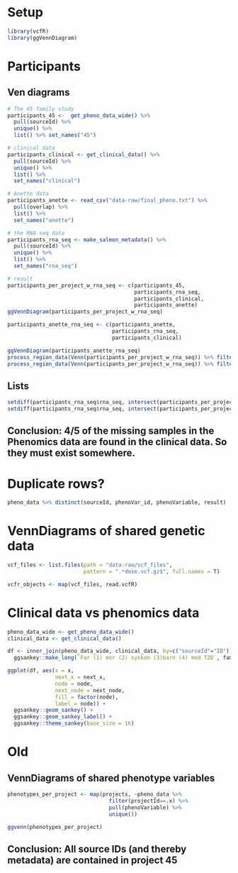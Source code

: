 # Setup
```r
library(vcfR)
library(ggVennDiagram)
```


# Participants
## Ven diagrams
```r
# The 45 family study
participants_45 <-  get_pheno_data_wide() %>% 
  pull(sourceId) %>% 
  unique() %>% 
  list() %>% set_names("45")

# clinical data
participants_clinical <- get_clinical_data() %>% 
  pull(sourceId) %>% 
  unique() %>% 
  list() %>% 
  set_names("clinical")

# Anette data
participants_anette <- read_csv("data-raw/final_pheno.txt") %>% 
  pull(overlap) %>% 
  list() %>% 
  set_names("anette")

# the RNA seq data
participants_rna_seq <- make_salmon_metadata() %>% 
  pull(sourceId) %>% 
  unique() %>% 
  list() %>% 
  set_names("rna_seq")

# result
participants_per_project_w_rna_seq <- c(participants_45,
                                        participants_rna_seq, 
                                        participants_clinical,
                                        participants_anette)
ggVennDiagram(participants_per_project_w_rna_seq)

participants_anette_rna_seq <- c(participants_anette, 
                                 participants_rna_seq,
                                 participants_clinical)

ggVennDiagram(participants_anette_rna_seq)
process_region_data(Venn(participants_per_project_w_rna_seq)) %>% filter(name=="rna_seq..clinical") %>% pull(item) %>% set_names("Not in Phenomics but present in other data")
process_region_data(Venn(participants_per_project_w_rna_seq)) %>% filter(name=="rna_seq") %>% pull(item) %>% set_names("Not present in Phenomcis or other data")
```
## Lists
```r
setdiff(participants_rna_seq$rna_seq, intersect(participants_per_project$`45`, participants_rna_seq$rna_seq))
setdiff(participants_rna_seq$rna_seq, intersect(participants_per_project$`45`, participants_rna_seq$rna_seq))
```

## Conclusion: 4/5 of the missing samples in the Phenomics data are found in the clinical data. So they must exist somewhere.

# Duplicate rows? 
```r
pheno_data %>% distinct(sourceId, phenoVar_id, phenoVariable, result)
```

# VennDiagrams of shared genetic data
```r
vcf_files <- list.files(path = "data-raw/vcf_files", 
                        pattern = ".*dose.vcf.gz$", full.names = T)

vcfr_objects <- map(vcf_files, read.vcfR)
```

# Clinical data vs phenomics data
```r
pheno_data_wide <- get_pheno_data_wide()
clinical_data <- get_clinical_data()

df <- inner_join(pheno_data_wide, clinical_data, by=c("sourceId"="ID")) %>% 
  ggsankey::make_long(`Far (1) mor (2) syskon (3)barn (4) med T2D`, fam_var)

ggplot(df, aes(x = x, 
               next_x = next_x, 
               node = node, 
               next_node = next_node,
               fill = factor(node),
               label = node)) +
  ggsankey::geom_sankey() +
  ggsankey::geom_sankey_label() +
  ggsankey::theme_sankey(base_size = 16)
```

# Old
## VennDiagrams of shared phenotype variables
```r
phenotypes_per_project <- map(projects, ~pheno_data %>% 
                                filter(projectId==.x) %>% 
                                pull(phenoVariable) %>% 
                                unique())

ggvenn(phenotypes_per_project)
```

## Conclusion: All source IDs (and thereby metadata) are contained in project 45


